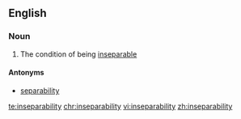 ==English==

===Noun===
{{en-noun|inseparabilities|-}}

# The condition of being [[inseparable]]

====Antonyms====
* [[separability]]

[[te:inseparability]]
[[chr:inseparability]]
[[vi:inseparability]]
[[zh:inseparability]]